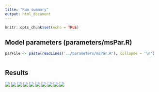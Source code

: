 ```yaml
---
title: "Run summary"
output: html_document
---
```


```r
knitr::opts_chunk$set(echo = TRUE)
```


## Model parameters (parameters/msPar.R)
```r
parFile <- paste(readLines('../parameters/msPar.R'), collapse = '\n')
```

```r
```


## Results

![](`r file.path(rmdFigPath, 'hr_stocks.png')`)
![](`r file.path(rmdFigPath, 'hr_weirs.png')`)
![](`r file.path(rmdFigPath, 'hr_stocksWeirs.png')`)
<!-- ![](`r file.path(rmdFigPath, 'meanH.png')`) -->
<!-- ![](`r file.path(rmdFigPath, 'meanRun.png')`) -->
![](`r file.path(rmdFigPath, 'pextr.png')`)
![](`r file.path(rmdFigPath, 'pover.png')`)
![](`r file.path(rmdFigPath, 'hTile.png')`)
![](`r file.path(rmdFigPath, 'runTile.png')`)
![](`r file.path(rmdFigPath, 'eTile.png')`)
![](`r file.path(rmdFigPath, 'pctOFTile.png')`)
![](`r file.path(rmdFigPath, 'pctEXTile.png')`)
<!-- ![](`r file.path(rmdFigPath, 'meanSmsy.png')`) -->


